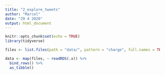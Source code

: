 ```yaml
---
title: "2_explore_tweets"
author: "Marcel"
date: "29 4 2020"
output: html_document
---
```


```r
knitr::opts_chunk$set(echo = TRUE)
library(tidyverse)

files <- list.files(path = "data/", pattern = "charge", full.names = TRUE)

data <- map(files, ~ readRDS(.x)) %>%
  bind_rows() %>% 
  as_tibble()
```
